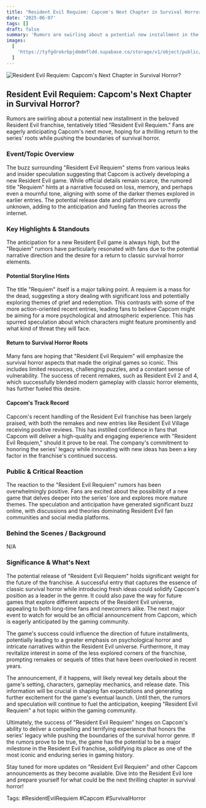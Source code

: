 ```yaml
---
title: "Resident Evil Requiem: Capcom's Next Chapter in Survival Horror?"
date: '2025-06-07'
tags: []
draft: false
summary: 'Rumors are swirling about a potential new installment in the beloved Resident Evil franchise, tentatively titled "Resident Evil Requiem." Fans are eagerly anticipating Capcom''s next move, hoping for a thrilling return to the series'' roots while pushing the boundaries of survival horror.'
images:
  [
    'https://tyfgdrokrbpjdmdmfldd.supabase.co/storage/v1/object/public/image/2025-06-07-07-09-19-333-04-00.jpg',
  ]
---
```


![Resident Evil Requiem: Capcom's Next Chapter in Survival Horror?](https://tyfgdrokrbpjdmdmfldd.supabase.co/storage/v1/object/public/image/2025-06-07-07-09-19-333-04-00.jpg)

## Resident Evil Requiem: Capcom's Next Chapter in Survival Horror?

Rumors are swirling about a potential new installment in the beloved Resident Evil franchise, tentatively titled "Resident Evil Requiem." Fans are eagerly anticipating Capcom's next move, hoping for a thrilling return to the series' roots while pushing the boundaries of survival horror.

### Event/Topic Overview

The buzz surrounding "Resident Evil Requiem" stems from various leaks and insider speculation suggesting that Capcom is actively developing a new Resident Evil game. While official details remain scarce, the rumored title "Requiem" hints at a narrative focused on loss, memory, and perhaps even a mournful tone, aligning with some of the darker themes explored in earlier entries. The potential release date and platforms are currently unknown, adding to the anticipation and fueling fan theories across the internet.

### Key Highlights & Standouts

The anticipation for a new Resident Evil game is always high, but the "Requiem" rumors have particularly resonated with fans due to the potential narrative direction and the desire for a return to classic survival horror elements.

#### Potential Storyline Hints

The title "Requiem" itself is a major talking point. A requiem is a mass for the dead, suggesting a story dealing with significant loss and potentially exploring themes of grief and redemption. This contrasts with some of the more action-oriented recent entries, leading fans to believe Capcom might be aiming for a more psychological and atmospheric experience. This has spurred speculation about which characters might feature prominently and what kind of threat they will face.

#### Return to Survival Horror Roots

Many fans are hoping that "Resident Evil Requiem" will emphasize the survival horror aspects that made the original games so iconic. This includes limited resources, challenging puzzles, and a constant sense of vulnerability. The success of recent remakes, such as Resident Evil 2 and 4, which successfully blended modern gameplay with classic horror elements, has further fueled this desire.

#### Capcom's Track Record

Capcom's recent handling of the Resident Evil franchise has been largely praised, with both the remakes and new entries like Resident Evil Village receiving positive reviews. This has instilled confidence in fans that Capcom will deliver a high-quality and engaging experience with "Resident Evil Requiem," should it prove to be real. The company's commitment to honoring the series' legacy while innovating with new ideas has been a key factor in the franchise's continued success.

### Public & Critical Reaction

The reaction to the "Resident Evil Requiem" rumors has been overwhelmingly positive. Fans are excited about the possibility of a new game that delves deeper into the series' lore and explores more mature themes. The speculation and anticipation have generated significant buzz online, with discussions and theories dominating Resident Evil fan communities and social media platforms.

### Behind the Scenes / Background

N/A

### Significance & What's Next

The potential release of "Resident Evil Requiem" holds significant weight for the future of the franchise. A successful entry that captures the essence of classic survival horror while introducing fresh ideas could solidify Capcom's position as a leader in the genre. It could also pave the way for future games that explore different aspects of the Resident Evil universe, appealing to both long-time fans and newcomers alike. The next major event to watch for would be an official announcement from Capcom, which is eagerly anticipated by the gaming community.

The game's success could influence the direction of future installments, potentially leading to a greater emphasis on psychological horror and intricate narratives within the Resident Evil universe. Furthermore, it may revitalize interest in some of the less explored corners of the franchise, prompting remakes or sequels of titles that have been overlooked in recent years.

The announcement, if it happens, will likely reveal key details about the game's setting, characters, gameplay mechanics, and release date. This information will be crucial in shaping fan expectations and generating further excitement for the game's eventual launch. Until then, the rumors and speculation will continue to fuel the anticipation, keeping "Resident Evil Requiem" a hot topic within the gaming community.

Ultimately, the success of "Resident Evil Requiem" hinges on Capcom's ability to deliver a compelling and terrifying experience that honors the series' legacy while pushing the boundaries of the survival horror genre. If the rumors prove to be true, the game has the potential to be a major milestone in the Resident Evil franchise, solidifying its place as one of the most iconic and enduring series in gaming history.

Stay tuned for more updates on "Resident Evil Requiem" and other Capcom announcements as they become available. Dive into the Resident Evil lore and prepare yourself for what could be the next thrilling chapter in survival horror!

Tags: #ResidentEvilRequiem #Capcom #SurvivalHorror

